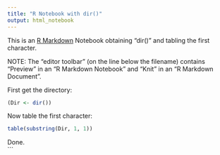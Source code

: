 ```yaml
---
title: "R Notebook with dir()"
output: html_notebook
---
```


This is an [R Markdown](http://rmarkdown.rstudio.com) Notebook obtaining "dir()" and tabling the first character.  

NOTE:  The "editor toolbar" (on the line below the filename) contains "Preview" in an "R Markdown Notebook" and "Knit" in an "R Markdown Document".  

First get the directory:  
```r
(Dir <- dir())
```

Now table the first character:  
```r
table(substring(Dir, 1, 1))
```
Done.  
```